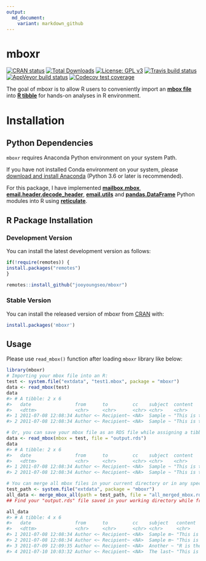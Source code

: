 ```yaml
---
output:
  md_document:
    variant: markdown_github
---
```


# mboxr

<!-- badges: start -->
[![CRAN status](https://www.r-pkg.org/badges/version/mboxr)](https://cran.r-project.org/package=mboxr)
[![Total Downloads](https://cranlogs.r-pkg.org/badges/grand-total/mboxr?color=orange)](https://cranlogs.r-pkg.org/badges/grand-total/mboxr)
[![License: GPL v3](https://img.shields.io/badge/License-GPL%20v3-blue.svg)](http://www.gnu.org/licenses/gpl-3.0)
[![Travis build status](https://travis-ci.org/jooyoungseo/mboxr.svg?branch=master)](https://travis-ci.org/jooyoungseo/mboxr)
[![AppVeyor build status](https://ci.appveyor.com/api/projects/status/github/jooyoungseo/mboxr?branch=master&svg=true)](https://ci.appveyor.com/project/jooyoungseo/mboxr)
[![Codecov test coverage](https://codecov.io/gh/jooyoungseo/mboxr/branch/master/graph/badge.svg)](https://codecov.io/gh/jooyoungseo/mboxr?branch=master)
<!-- badges: end -->

The goal of mboxr is to allow R users to conveniently import an [**mbox file**](https://en.wikipedia.org/wiki/Mbox) into [**R tibble**](https://tibble.tidyverse.org/) for hands-on analyses in R environment.

# Installation

## Python Dependencies

`mboxr` requires Anaconda Python environment on your system Path.

If you have not installed Conda environment on your system, please [download and install Anaconda](https://www.anaconda.com/download/) (Python 3.6 or later is recommended).

For this package, I have implemented [**mailbox.mbox**](https://docs.python.org/3/library/mailbox.html), [**email.header.decode_header**](https://docs.python.org/3/library/email.header.html), [**email.utils**](https://docs.python.org/3/library/email.utils.html) and [**pandas.DataFrame**](https://pandas.pydata.org/) Python modules into R using [**reticulate**](https://rstudio.github.io/reticulate/).

## R Package Installation

### Development Version

You can install the latest development version as follows:

```r
if(!require(remotes)) {
install.packages("remotes")
}

remotes::install_github("jooyoungseo/mboxr")
```

### Stable Version

You can install the released version of mboxr from [CRAN](https://CRAN.R-project.org) with:

```r
install.packages('mboxr')
```

## Usage

Please use `read_mbox()` function after loading `mboxr` library like below:

```r
library(mboxr)
# Importing your mbox file into an R:
test <- system.file("extdata", "test1.mbox", package = "mboxr")
data <- read_mbox(test)
data
#> # A tibble: 2 x 6
#>   date                from      to         cc    subject  content          
#>   <dttm>              <chr>     <chr>      <chr> <chr>    <chr>            
#> 1 2011-07-08 12:08:34 Author <~ Recipient~ <NA>  Sample ~ "This is the bod~
#> 2 2011-07-08 12:08:34 Author <~ Recipient~ <NA>  Sample ~ "This is the sec~

# Or, you can save your mbox file as an RDS file while assigning a tibble variable at the same time like below:
data <- read_mbox(mbox = test, file = "output.rds")
data
#> # A tibble: 2 x 6
#>   date                from      to         cc    subject  content          
#>   <dttm>              <chr>     <chr>      <chr> <chr>    <chr>            
#> 1 2011-07-08 12:08:34 Author <~ Recipient~ <NA>  Sample ~ "This is the bod~
#> 2 2011-07-08 12:08:34 Author <~ Recipient~ <NA>  Sample ~ "This is the sec~

# You can merge all mbox files in your current directory or in any specified path into one tibble and save as an RDS file for the integrated one:
test_path <- system.file("extdata", package = "mboxr")
all_data <- merge_mbox_all(path = test_path, file = "all_merged_mbox.rds")
## Find your "output.rds" file saved in your working directory while freely using the imported tibble in your R session!

all_data
#> # A tibble: 4 x 6
#>   date                from      to         cc    subject   content         
#>   <dttm>              <chr>     <chr>      <chr> <chr>     <chr>           
#> 1 2011-07-08 12:08:34 Author <~ Recipient~ <NA>  Sample m~ "This is the bo~
#> 2 2011-07-08 12:08:34 Author <~ Recipient~ <NA>  Sample m~ "This is the se~
#> 3 2011-07-09 12:09:35 Author <~ Recipient~ <NA>  Another ~ "R is the best!~
#> 4 2011-07-10 10:03:32 Author <~ Recipient~ <NA>  The last~ "This is the la~
```
